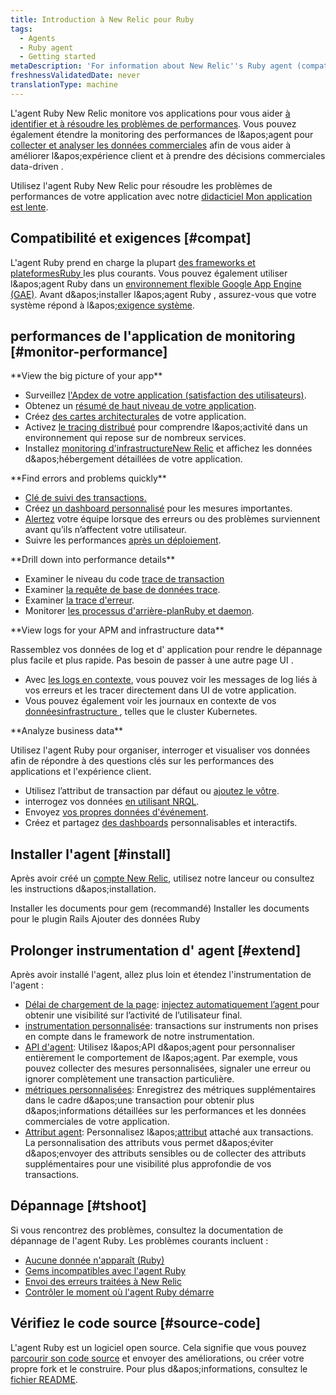 ```yaml
---
title: Introduction à New Relic pour Ruby
tags:
  - Agents
  - Ruby agent
  - Getting started
metaDescription: 'For information about New Relic''s Ruby agent (compatibility requirements, installation, configuration, troubleshooting), start here.'
freshnessValidatedDate: never
translationType: machine
---
```


L&apos;agent Ruby New Relic monitore vos applications pour vous aider [à identifier et à résoudre les problèmes de performances](#monitor-performance). Vous pouvez également étendre la monitoring des performances de l&amp;apos;agent pour [collecter et analyser les données commerciales](#business-data) afin de vous aider à améliorer l&amp;apos;expérience client et à prendre des décisions commerciales data-driven .

Utilisez l&apos;agent Ruby New Relic pour résoudre les problèmes de performances de votre application avec notre [didacticiel Mon application est lente](/docs/journey-app-slow/root-causes/).

## Compatibilité et exigences [#compat]

L&apos;agent Ruby prend en charge la plupart [des frameworks et plateformesRuby ](/docs/agents/ruby-agent/getting-started/supported-frameworks)les plus courants. Vous pouvez également utiliser l&amp;apos;agent Ruby dans un [environnement flexible Google App Engine (GAE)](/docs/agents/ruby-agent/installation/install-new-relic-ruby-agent-gae-flexible-environment). Avant d&amp;apos;installer l&amp;apos;agent Ruby , assurez-vous que votre système répond à l&amp;apos;[exigence système](/docs/agents/ruby-agent/getting-started/ruby-agent-requirements-supported-frameworks/).

## performances de l&apos;application de monitoring [#monitor-performance]

<DNT>
  **View the big picture of your app**
</DNT>

* Surveillez [l&apos;Apdex de votre application (satisfaction des utilisateurs)](/docs/apm/new-relic-apm/apdex/apdex-measuring-user-satisfaction).
* Obtenez un [résumé de haut niveau de votre application](/docs/apm/applications-menu/monitoring/apm-overview-page).
* Créez [des cartes architecturales](/docs/data-analysis/user-interface-functions/view-your-data/service-maps-visualize-monitor-apps-entire-architecture) de votre application.
* Activez [le tracing distribué](/docs/apm/agents/ruby-agent/configuration/distributed-tracing-ruby-agent) pour comprendre l&amp;apos;activité dans un environnement qui repose sur de nombreux services.
* Installez [monitoring d&apos;infrastructureNew Relic](/docs/infrastructure) et affichez les données d&amp;apos;hébergement détaillées de votre application.

<DNT>
  **Find errors and problems quickly**
</DNT>

* [Clé de suivi des transactions.](/docs/apm/transactions/key-transactions/key-transactions-tracking-important-transactions-or-events)
* Créez [un dashboard personnalisé](/docs/insights/use-insights-ui/advanced-ui-tasks/add-edit-copy-insights-dashboards) pour les mesures importantes.
* [Alertez](/docs/alerts/alert-policies/understanding-alert-policies/alerting-new-relic) votre équipe lorsque des erreurs ou des problèmes surviennent avant qu’ils n’affectent votre utilisateur.
* Suivre les performances [après un déploiement](/docs/agents/ruby-agent/features/recording-deployments-ruby-agent).

<DNT>
  **Drill down into performance details**
</DNT>

* Examiner le niveau du code [trace de transaction](/docs/apm/transactions/transaction-traces/transaction-traces)
* Examiner [la requête de base de données trace](/docs/apm/transactions/transaction-traces/sql-statements).
* Examiner [la trace d&apos;erreur](/docs/apm/applications-menu/events/viewing-apm-errors-error-traces).
* Monitorer [les processus d&apos;arrière-planRuby et daemon](/docs/agents/ruby-agent/background-jobs/monitoring-ruby-background-processes-daemons).

<DNT>
  **View logs for your APM and infrastructure data**
</DNT>

Rassemblez vos données de log et d&apos; application pour rendre le dépannage plus facile et plus rapide. Pas besoin de passer à une autre page UI .

* Avec [les logs en contexte](/docs/logs/logs-context/configure-logs-context-ruby/), vous pouvez voir les messages de log liés à vos erreurs et les tracer directement dans UI de votre application.
* Vous pouvez également voir les journaux en contexte de vos [donnéesinfrastructure ](/docs/logs/forward-logs/forward-your-logs-using-infrastructure-agent/), telles que le cluster Kubernetes.

<DNT>
  **Analyze business data**
</DNT>

Utilisez l&apos;agent Ruby pour organiser, interroger et visualiser vos données afin de répondre à des questions clés sur les performances des applications et l&apos;expérience client.

* Utilisez l’attribut de transaction par défaut ou [ajoutez le vôtre](/docs/using-new-relic/data/customize-data/collect-custom-attributes).
* interrogez vos données [en utilisant NRQL](/docs/query-your-data/nrql-new-relic-query-language/get-started/introduction-nrql-new-relics-query-language).
* Envoyez [vos propres données d&apos;événement](/docs/apm/new-relic-apm/getting-started/introduction-apm).
* Créez et partagez [des dashboards](/docs/query-your-data/explore-query-data/dashboards/introduction-new-relic-one-dashboards) personnalisables et interactifs.

## Installer l&apos;agent [#install]

Après avoir créé un [compte New Relic](https://newrelic.com/signup), utilisez notre lanceur ou consultez les instructions d&amp;apos;installation.

<ButtonGroup>
  <ButtonLink role="button" to="/docs/agents/ruby-agent/installation/install-new-relic-ruby-agent" variant="normal">
    Installer les documents pour gem (recommandé)
  </ButtonLink>

  <ButtonLink role="button" to="/docs/agents/ruby-agent/installation/ruby-agent-installation-rails-plugin" variant="normal">
    Installer les documents pour le plugin Rails
  </ButtonLink>

  <ButtonLink role="button" to="https://one.newrelic.com/marketplace/install-data-source?state=697923ba-6f87-39b9-4f6b-1bac644808c9" variant="primary">
    Ajouter des données Ruby
  </ButtonLink>
</ButtonGroup>

## Prolonger instrumentation d&apos; agent [#extend]

Après avoir installé l&apos;agent, allez plus loin et étendez l&apos;instrumentation de l&apos;agent :

* [Délai de chargement de la page](/docs/agents/ruby-agent/features/page-load-timing-ruby): [injectez automatiquement l’agent <InlinePopover type="browser" />](/docs/browser/new-relic-browser/getting-started/new-relic-browser)pour obtenir une visibilité sur l’activité de l’utilisateur final.
* [instrumentation personnalisée](/docs/agents/ruby-agent/features/ruby-custom-instrumentation): transactions sur instruments non prises en compte dans le framework de notre instrumentation.
* [API d&apos;agent](/docs/agents/ruby-agent/customization/ruby-agent-api-guide): Utilisez l&amp;apos;API d&amp;apos;agent pour personnaliser entièrement le comportement de l&amp;apos;agent. Par exemple, vous pouvez collecter des mesures personnalisées, signaler une erreur ou ignorer complètement une transaction particulière.
* [métriques personnalisées](/docs/agents/ruby-agent/features/ruby-custom-metrics): Enregistrez des métriques supplémentaires dans le cadre d&amp;apos;une transaction pour obtenir plus d&amp;apos;informations détaillées sur les performances et les données commerciales de votre application.
* [Attribut agent](/docs/agents/ruby-agent/attributes/ruby-agent-attributes): Personnalisez l&amp;apos;[attribut](/docs/agents/manage-apm-agents/agent-metrics/agent-attributes) attaché aux transactions. La personnalisation des attributs vous permet d&amp;apos;éviter d&amp;apos;envoyer des attributs sensibles ou de collecter des attributs supplémentaires pour une visibilité plus approfondie de vos transactions.

## Dépannage [#tshoot]

Si vous rencontrez des problèmes, consultez la documentation de dépannage de l&apos;agent Ruby. Les problèmes courants incluent :

* [Aucune donnée n&apos;apparaît (Ruby)](/docs/agents/ruby-agent/troubleshooting/no-data-appears-ruby)
* [Gems incompatibles avec l&apos;agent Ruby](/docs/agents/ruby-agent/troubleshooting/incompatible-gems)
* [Envoi des erreurs traitées à New Relic](/docs/agents/ruby-agent/troubleshooting/sending-new-relic-handled-errors)
* [Contrôler le moment où l&apos;agent Ruby démarre](/docs/agents/ruby-agent/troubleshooting/controlling-when-ruby-agent-starts)

## Vérifiez le code source [#source-code]

L&apos;agent Ruby est un logiciel open source. Cela signifie que vous pouvez [parcourir son code source](https://github.com/newrelic/newrelic-ruby-agent) et envoyer des améliorations, ou créer votre propre fork et le construire. Pour plus d&amp;apos;informations, consultez le [fichier README](https://github.com/newrelic/newrelic-ruby-agent/blob/main/README.md).